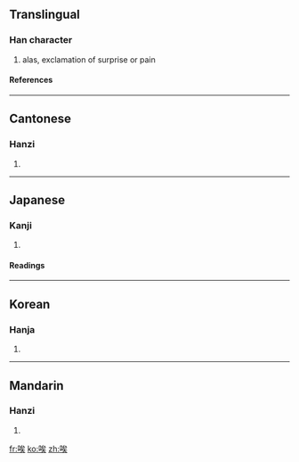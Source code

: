{{see|誒}}

==Translingual==
===Han character===
{{Han char|rn=30|rad=口|as=07|sn=10|four=6303<sub>4</sub>|canj=口戈人大 (RIOK)}}
# alas, exclamation of surprise or pain
====References====
{{Han ref|kx=0192.040|dkj=03701|dj=0411.120|hdz=10635.060|uh=5509|ud=21769|bh=ADFC|bd=44540}}
----
==Cantonese==
===Hanzi===
{{yue-hanzi|jyut=|y=aai1, oi1}}
# {{defn|Cantonese}}
----
==Japanese==
===Kanji===
{{ja-kanji|grade=|rs=口07}}
# {{defn|Japanese}} 
====Readings====
{{ja-readings|on=[[かい]] (kai), [[き]] (ki), [[あい]] (ai), [[い]] (i)|kun=[[ああ]] (aa), [[ああおお]] (aaoo), [[いやいやこたえる]] (iyaiyakotaeru)}}
----
==Korean==
===Hanja===
{{ko-hanja|hangeul=애|rv=ae|mr=ae}}
# {{defn|Korean}}
----
==Mandarin==
===Hanzi===
{{cmn-hanzi|pin=[[āi]] (ai1)|wg=ai<sup>1</sup>}}
# {{defn|Mandarin}}

[[fr:唉]]
[[ko:唉]]
[[zh:唉]]